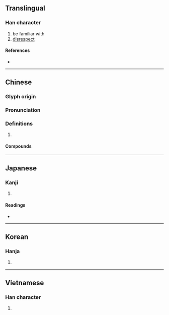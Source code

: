 {{character info/new}}
==Translingual==

===Han character===
{{Han char|rn=94|rad=犬|as=05|sn=8|four=46250|canj=KHWL|ids=⿰犭甲}}

# be familiar with
# [[disrespect]]

====References====
* {{Han ref|kx=0708.250|dkj=20329|dj=1121.090|hdz=21339.100|uh=72CE|ud=29390|bh=AAAD|bd=43693}}

----

==Chinese==
{{zh-forms}}

===Glyph origin===
{{Han etym}}

===Pronunciation===
{{zh-pron
|m=xiá
|c=haap6
|mc=y
|oc=y
|cat=
}}

===Definitions===
{{zh-hanzi}}

# {{rfdef|zh}}

====Compounds====
{{zh-der|狎客|狎侮|狎褻|狎語|相狎|狎昵|狎邪|狎遊|狎翫|狎玩|狎暱|狎信|狎弄}}

----

==Japanese==

===Kanji===
{{ja-kanji|grade=|rs=犬05}}

# {{defn|lang=ja|sort=犬05}}

====Readings====
* {{ja-readings
|goon=ぎょう<げふ
|kanon=こう<かふ
|kun=あなど-る, な-れる
}}

----

==Korean==

===Hanja===
{{ko-hanja|hangeul=압|eumhun=|rv=ap|mr=ap|y=ap}}

# {{defn|lang=ko|sort=犬05}}

----

==Vietnamese==

===Han character===
{{vi-hantu|[[hiệp]], [[hạp]]|rs=犬05}}

# {{defn|lang=vi|sort=犬05}}